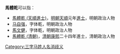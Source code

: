 {{noteTA
|1=zh-cn:乾;
}}
'''馬體乾'''可以指：
* [[馬體乾_(天順進士)|馬體乾 (天順進士)]]，[[明朝|明朝]][[天顺_(明朝)|天順]]元年[[進士|進士]]，明朝政治人物
* [[马自强|马自强]]，字体乾，明朝政治人物
* [[馬文健|馬文健]]，字体乾，明朝政治人物
* [[馬體乾_(清朝)|馬體乾 (清朝)]]，[[清朝|清朝]][[康熙|康熙]]二十四年進士，清朝政治人物

{{disambig}}

[[Category:三字马姓人名消歧义|Category:三字马姓人名消歧义]]